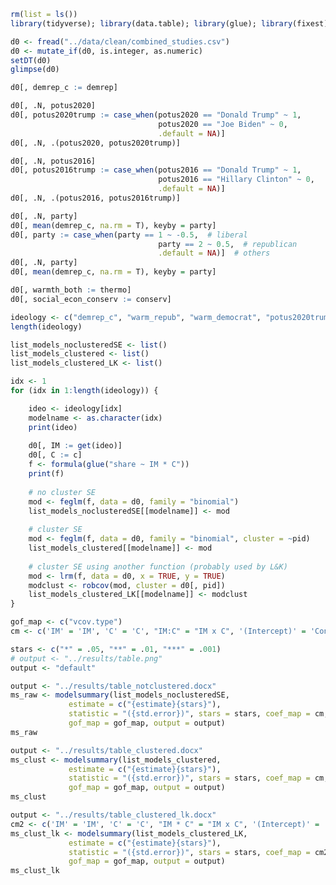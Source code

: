 ```r
rm(list = ls())
library(tidyverse); library(data.table); library(glue); library(fixest); library(modelsummary); library(kableExtra); library(rms)
```

```r
d0 <- fread("../data/clean/combined_studies.csv")
d0 <- mutate_if(d0, is.integer, as.numeric)
setDT(d0)
glimpse(d0)
```

```r
d0[, demrep_c := demrep]

d0[, .N, potus2020]
d0[, potus2020trump := case_when(potus2020 == "Donald Trump" ~ 1, 
                                 potus2020 == "Joe Biden" ~ 0,
                                 .default = NA)]
d0[, .N, .(potus2020, potus2020trump)]

d0[, .N, potus2016]
d0[, potus2016trump := case_when(potus2016 == "Donald Trump" ~ 1, 
                                 potus2016 == "Hillary Clinton" ~ 0,
                                 .default = NA)]
d0[, .N, .(potus2016, potus2016trump)]

d0[, .N, party]
d0[, mean(demrep_c, na.rm = T), keyby = party]
d0[, party := case_when(party == 1 ~ -0.5,  # liberal
                                 party == 2 ~ 0.5,  # republican
                                 .default = NA)]  # others
d0[, .N, party]
d0[, mean(demrep_c, na.rm = T), keyby = party]

d0[, warmth_both := thermo]
d0[, social_econ_conserv := conserv]
```

```r
ideology <- c("demrep_c", "warm_repub", "warm_democrat", "potus2020trump", "potus2016trump", "social_conserv", "economic_conserv", "party", "warmth_both", "social_econ_conserv")
length(ideology)

list_models_noclusteredSE <- list()
list_models_clustered <- list()
list_models_clustered_LK <- list()

idx <- 1
for (idx in 1:length(ideology)) {

    ideo <- ideology[idx]
    modelname <- as.character(idx)
    print(ideo)
    
    d0[, IM := get(ideo)]
    d0[, C := c]
    f <- formula(glue("share ~ IM * C"))
    print(f)
    
    # no cluster SE
    mod <- feglm(f, data = d0, family = "binomial")
    list_models_noclusteredSE[[modelname]] <- mod
    
    # cluster SE
    mod <- feglm(f, data = d0, family = "binomial", cluster = ~pid)
    list_models_clustered[[modelname]] <- mod
    
    # cluster SE using another function (probably used by L&K)
    mod <- lrm(f, data = d0, x = TRUE, y = TRUE)
    modclust <- robcov(mod, cluster = d0[, pid])
    list_models_clustered_LK[[modelname]] <- modclust
}
```

```r
gof_map <- c("vcov.type")
cm <- c('IM' = 'IM', 'C' = 'C', "IM:C" = "IM x C", '(Intercept)' = 'Constant')

stars <- c("*" = .05, "**" = .01, "***" = .001)
# output <- "../results/table.png"
output <- "default"

output <- "../results/table_notclustered.docx"
ms_raw <- modelsummary(list_models_noclusteredSE, 
             estimate = c("{estimate}{stars}"), 
             statistic = "({std.error})", stars = stars, coef_map = cm,
             gof_map = gof_map, output = output)
ms_raw

output <- "../results/table_clustered.docx"
ms_clust <- modelsummary(list_models_clustered, 
             estimate = c("{estimate}{stars}"), 
             statistic = "({std.error})", stars = stars, coef_map = cm,
             gof_map = gof_map, output = output)
ms_clust

output <- "../results/table_clustered_lk.docx"
cm2 <- c('IM' = 'IM', 'C' = 'C', "IM * C" = "IM x C", '(Intercept)' = 'Constant')
ms_clust_lk <- modelsummary(list_models_clustered_LK, 
             estimate = c("{estimate}{stars}"), 
             statistic = "({std.error})", stars = stars, coef_map = cm2,
             gof_map = gof_map, output = output)
ms_clust_lk
```

```r

```

